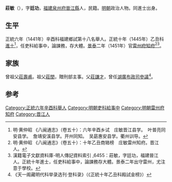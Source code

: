 '''莊敏'''（{{bd|1406年||？}}），字'''廷功'''，[[福建|福建]][[泉州府|泉州府]][[晉江縣|晉江縣]]人，民籍。[[明朝|明朝]]政治人物。同進士出身。

==生平==
正統六年（1441年）辛酉科福建鄉試第十八名舉人。正統十年（1445年）乙丑科[[進士|進士]]<ref>明·黄仲昭 《八闽通志》（卷五十）：六年辛酉乡试　庄敏晋江县学。　叶普亮同安县学。　詹靖安溪县学。开州同知。　吴勗惠安县学。衢州训导。</ref>，任吏科給事中，論諫務，存大體。[[景泰|景泰]]二年（1451年）官[[雷州府|雷州府]][[知府|知府]]<ref>明·黄仲昭 《八闽通志》（卷五十）：十年乙丑商辂榜　庄敏雷州知府。晋江人。</ref><ref>漢籍電子文獻資料庫-明人傳記資料索引 ,6455：莊敏，字廷功，福建晉江人。正統十年進士，任吏科給事中，論諫務存大體。景泰二年出守雷州，尤注意于學校。</ref>。

==家族==
曾祖父[[莊壽甫|莊壽甫]]。祖父[[莊閏|莊閏]]，贈刑部主事。父[[莊謙才|莊謙才]]，曾任[[湖廣承宣布政使司|湖廣布政司]][[參議|參議]]<ref>《天一阁藏明代科举录选刊·登科录》（《正統十年乙丑科殿試金榜》）</ref>。

==参考==
{{reflist}}
{{明朝人物小作品}}
{{正統十年乙丑科殿試金榜}}
{{DEFAULTSORT:Zhuang莊}}
[[Category:正統六年辛酉科舉人|Category:正統六年辛酉科舉人]]
[[Category:明朝吏科給事中|Category:明朝吏科給事中]]
[[Category:明朝雷州府知府|Category:明朝雷州府知府]]
[[Category:晋江人|Category:晋江人]]